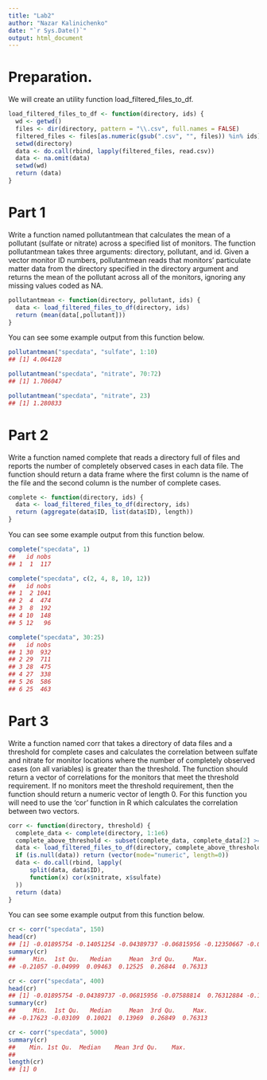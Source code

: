 ```yaml
---
title: "Lab2"
author: "Nazar Kalinichenko"
date: "`r Sys.Date()`"
output: html_document
---
```


# Preparation. 
We will create an utility function load_filtered_files_to_df.
```r
load_filtered_files_to_df <- function(directory, ids) {
  wd <- getwd()
  files <- dir(directory, pattern = "\\.csv", full.names = FALSE)
  filtered_files <- files[as.numeric(gsub(".csv", "", files)) %in% ids]
  setwd(directory)
  data <- do.call(rbind, lapply(filtered_files, read.csv))
  data <- na.omit(data)
  setwd(wd)
  return (data)
}
```

# Part 1
Write a function named pollutantmean that calculates the mean of a pollutant (sulfate or nitrate) across a specified list of monitors. The function pollutantmean takes three arguments: directory, pollutant, and id. Given a vector monitor ID numbers, pollutantmean reads that monitors’ particulate matter data from the directory specified in the directory argument and returns the mean of the pollutant across all of the monitors, ignoring any missing values coded as NA.

```r
pollutantmean <- function(directory, pollutant, ids) {
  data <- load_filtered_files_to_df(directory, ids)
  return (mean(data[,pollutant]))
}
```

You can see some example output from this function below.


```r
pollutantmean("specdata", "sulfate", 1:10)
## [1] 4.064128
```

```r
pollutantmean("specdata", "nitrate", 70:72)
## [1] 1.706047
```

```r
pollutantmean("specdata", "nitrate", 23)
## [1] 1.280833
```

# Part 2
Write a function named complete that reads a directory full of files and reports the number of completely observed cases in each data file. The function should return a data frame where the first column is the name of the file and the second column is the number of complete cases.

```r
complete <- function(directory, ids) {
  data <- load_filtered_files_to_df(directory, ids)
  return (aggregate(data$ID, list(data$ID), length))
}
```

You can see some example output from this function below.


```r
complete("specdata", 1)
##   id nobs
## 1  1  117
```

```r
complete("specdata", c(2, 4, 8, 10, 12))
##   id nobs
## 1  2 1041
## 2  4  474
## 3  8  192
## 4 10  148
## 5 12   96
```

```r
complete("specdata", 30:25)
##   id nobs
## 1 30  932
## 2 29  711
## 3 28  475
## 4 27  338
## 5 26  586
## 6 25  463
```

# Part 3
Write a function named corr that takes a directory of data files and a threshold for complete cases and calculates the correlation between sulfate and nitrate for monitor locations where the number of completely observed cases (on all variables) is greater than the threshold. The function should return a vector of correlations for the monitors that meet the threshold requirement. If no monitors meet the threshold requirement, then the function should return a numeric vector of length 0. For this function you will need to use the ‘cor’ function in R which calculates the correlation between two vectors.

```r
corr <- function(directory, threshold) {
  complete_data <- complete(directory, 1:1e6)
  complete_above_threshold <- subset(complete_data, complete_data[2] >= threshold)
  data <- load_filtered_files_to_df(directory, complete_above_threshold$Group.1)
  if (is.null(data)) return (vector(mode="numeric", length=0))
  data <- do.call(rbind, lapply(
      split(data, data$ID), 
      function(x) cor(x$nitrate, x$sulfate)
  ))
  return (data)
}
```

You can see some example output from this function below.

```r
cr <- corr("specdata", 150)
head(cr)
## [1] -0.01895754 -0.14051254 -0.04389737 -0.06815956 -0.12350667 -0.07588814
summary(cr)
##     Min.  1st Qu.   Median     Mean  3rd Qu.     Max. 
## -0.21057 -0.04999  0.09463  0.12525  0.26844  0.76313
```

```r
cr <- corr("specdata", 400)
head(cr)
## [1] -0.01895754 -0.04389737 -0.06815956 -0.07588814  0.76312884 -0.15782860
summary(cr)
##     Min.  1st Qu.   Median     Mean  3rd Qu.     Max. 
## -0.17623 -0.03109  0.10021  0.13969  0.26849  0.76313
```

```r
cr <- corr("specdata", 5000)
summary(cr)
##    Min. 1st Qu.  Median    Mean 3rd Qu.    Max. 
##
length(cr)
## [1] 0
```

